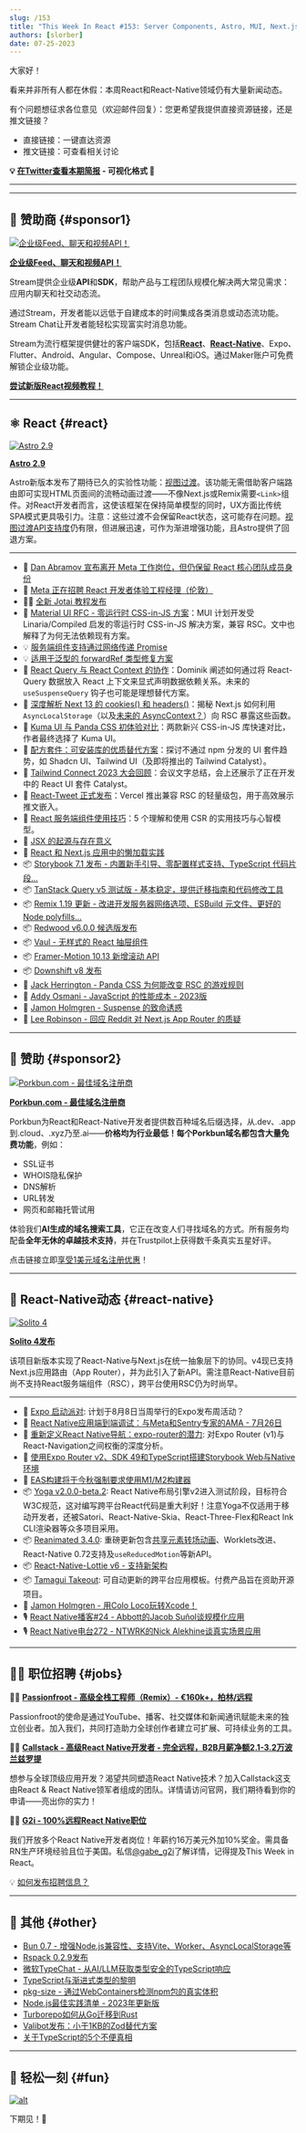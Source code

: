 ```yaml
---
slug: /153
title: "This Week In React #153: Server Components, Astro, MUI, Next.js, Remix, React-Query, AsyncLocalStorage, forwardRef, Storybook, Vaul, Solito, Yoga, Reanimated, React-Tweet, Expo-Router, Lottie, Bun, TypeScript..."
authors: [slorber]
date: 07-25-2023
---
```


大家好！

看来并非所有人都在休假：本周React和React-Native领域仍有大量新闻动态。

有个问题想征求各位意见（欢迎邮件回复）：您更希望我提供直接资源链接，还是推文链接？

- 直接链接：一键直达资源
- 推文链接：可查看相关讨论

<!-- truncate -->

**💡 [在Twitter查看本期简报](https://slo.im/thread) - 可视化格式 🎨**

---


<Support />

---

## 💸 赞助商 {#sponsor1}

[![企业级Feed、聊天和视频API！](/emails/issues/153/stream.jpg)](https://getstream.io/video/voice-calling/?utm_source=thisweekinreact&utm_medium=sponsorship&utm_content=&utm_campaign=thisweekinreact_July2023_video_klmh22)

[**企业级Feed、聊天和视频API！**](https://getstream.io/video/docs/react/?utm_source=thisweekinreact&utm_medium=sponsorship&utm_content=&utm_campaign=thisweekinreact_July2023_video_klmh22)

Stream提供企业级**API**和**SDK**，帮助产品与工程团队规模化解决两大常见需求：应用内聊天和社交动态流。

通过Stream，开发者能以远低于自建成本的时间集成各类消息或动态流功能。Stream Chat让开发者能轻松实现富实时消息功能。

Stream为流行框架提供健壮的客户端SDK，包括[**React**](https://getstream.io/chat/sdk/react/?utm_source=thisweekinreact&utm_medium=sponsorship&utm_content=&utm_campaign=thisweekinreact_July2023_video_klmh22)、[**React-Native**](https://getstream.io/chat/sdk/react-native/?utm_source=thisweekinreact&utm_medium=sponsorship&utm_content=&utm_campaign=thisweekinreact_July2023_video_klmh22)、Expo、Flutter、Android、Angular、Compose、Unreal和iOS。通过Maker账户可免费解锁企业级功能。

[**尝试新版React视频教程！**](https://getstream.io/video/docs/react/?utm_source=thisweekinreact&utm_medium=sponsorship&utm_content=&utm_campaign=thisweekinreact_July2023_video_klmh22)

---

## ⚛️ React {#react}

[![Astro 2.9](/emails/issues/153/astro.jpg)](https://astro.build/blog/astro-290/)

[**Astro 2.9**](https://astro.build/blog/astro-290/)

Astro新版本发布了期待已久的实验性功能：[视图过渡](https://developer.chrome.com/docs/web-platform/view-transitions/)。该功能无需借助客户端路由即可实现HTML页面间的流畅动画过渡——不像Next.js或Remix需要`<Link>`组件。对React开发者而言，这使该框架在保持简单模型的同时，UX方面比传统SPA模式更具吸引力。注意：这些过渡不会保留React状态，这可能存在问题。[视图过渡API支持度](https://caniuse.com/?search=View%20Transition%20API)仍有限，但进展迅速，可作为渐进增强功能，且Astro提供了回退方案。

---

- 👤 [Dan Abramov 宣布离开 Meta 工作岗位，但仍保留 React 核心团队成员身份](https://twitter.com/dan_abramov/status/1682029195843739649)
- 👤 [Meta 正在招聘 React 开发者体验工程经理（伦敦）](https://twitter.com/sebastienlorber/status/1683529524414148608)
- 🧑‍🎓 [全新 Jotai 教程发布](https://twitter.com/jotaijs/status/1682075111040630784)
- 💬 [Material UI RFC - 零运行时 CSS-in-JS 方案](https://github.com/mui/material-ui/issues/38137)：MUI 计划开发受 Linaria/Compiled 启发的零运行时 CSS-in-JS 解决方案，兼容 RSC。文中也解释了为何无法依赖现有方案。
- 💡 [服务端组件支持通过网络传递 Promise](https://twitter.com/ryantotweets/status/1681696002883944451)
- 💡 [适用于泛型的 forwardRef 类型修复方案](https://twitter.com/sebastienlorber/status/1683753462058610688)
- 📜 [React Query 与 React Context 的协作](https://tkdodo.eu/blog/react-query-and-react-context)：Dominik 阐述如何通过将 React-Query 数据放入 React 上下文来显式声明数据依赖关系。未来的 `useSuspenseQuery` 钩子也可能是理想替代方案。
- 📜 [深度解析 Next 13 的 cookies() 和 headers()](https://raphael.badia.cc/posts/next-13-cookies-and-headers-explained)：揭秘 Next.js 如何利用 `AsyncLocalStorage`（以及[未来的 AsyncContext？](https://twitter.com/sebastienlorber/status/1639183216799100928)）向 RSC 暴露这些函数。
- 📜 [Kuma UI 与 Panda CSS 初体验对比](https://www.devas.life/my-first-impressions-of-kuma-ui-and-panda-css/)：两款新兴 CSS-in-JS 库快速对比，作者最终选择了 Kuma UI。
- 📜 [配方套件：可安装库的优质替代方案](https://andrewingram.net/posts/recipe-kits-a-great-alternative-to-installable-libraries)：探讨不通过 npm 分发的 UI 套件趋势，如 Shadcn UI、Tailwind UI（及即将推出的 Tailwind Catalyst）。
- 📜 [Tailwind Connect 2023 大会回顾](https://tailwindcss.com/blog/2023-07-18-tailwind-connect-2023-recap)：会议文字总结，会上还展示了正在开发中的 React UI 套件 Catalyst。
- 📜 [React-Tweet 正式发布](https://vercel.com/blog/introducing-react-tweet)：Vercel 推出兼容 RSC 的轻量级包，用于高效展示推文嵌入。
- 📜 [React 服务端组件使用技巧](https://echobind.com/post/react-server-components-tips)：5 个理解和使用 CSR 的实用技巧与心智模型。
- 📜 [JSX 的起源与存在意义](https://dodov.dev/blog/origins-of-jsx-and-why-it-exists)
- 📜 [React 和 Next.js 应用中的懒加载实践](https://www.fullctx.dev/p/lazy-loading-in-react-and-nextjs)
- 📦 [Storybook 7.1 发布 - 内置新手引导、零配置样式支持、TypeScript 代码片段...](https://storybook.js.org/blog/storybook-7-1/)
- 📦 [TanStack Query v5 测试版 - 基本稳定，提供迁移指南和代码修改工具](https://twitter.com/TkDodo/status/1683425919770173442)
- 📦 [Remix 1.19 更新 - 改进开发服务器网络选项、ESBuild 元文件、更好的 Node polyfills...](https://github.com/remix-run/remix/releases/tag/remix%401.19.0)
- 📦 [Redwood v6.0.0 候选版发布](https://community.redwoodjs.com/t/redwood-v6-0-0-rc-is-now-available/5044)
- 📦 [Vaul - 无样式的 React 抽屉组件](https://twitter.com/emilkowalski_/status/1683832539490942978)
- 📦 [Framer-Motion 10.13 新增滚动 API](https://twitter.com/mattgperry/status/1681663921072078851)
- 📦 [Downshift v8 发布](https://github.com/downshift-js/downshift/releases/tag/v8.0.0)
- 🎥 [Jack Herrington - Panda CSS 为何能改变 RSC 的游戏规则](https://www.youtube.com/watch?v=fKSemrudovo)
- 🎥 [Addy Osmani - JavaScript 的性能成本 - 2023版](https://www.youtube.com/watch?v=ZKH3DLT4BKw)
- 🎥 [Jamon Holmgren - Suspense 的致命诱惑](https://www.youtube.com/watch?v=3iRF63A_xbo)
- 🎥 [Lee Robinson - 回应 Reddit 对 Next.js App Router 的质疑](https://www.youtube.com/watch?v=-YO_z14dUyI)

<SubscribeFormEmbed placement="middle" />

---

## 💸 赞助 {#sponsor2}

[![Porkbun.com - 最佳域名注册商](/emails/issues/150/porkbun.png)](https://porkbun.com/?coupon=TWIREACT&utm_source=TWIREACT&utm_medium=Newsletter&utm_campaign=twirjune2023)

**[Porkbun.com - 最佳域名注册商](https://porkbun.com/?coupon=TWIREACT&utm_source=TWIREACT&utm_medium=Newsletter&utm_campaign=twirjune2023)**

Porkbun为React和React-Native开发者提供数百种域名后缀选择，从.dev、.app到.cloud、.xyz乃至.ai——**价格均为行业最低！**每个Porkbun域名都包含**大量免费功能**，例如：

- SSL证书
- WHOIS隐私保护
- DNS解析
- URL转发
- 网页和邮箱托管试用

体验我们**AI生成的域名搜索工具**，它正在改变人们寻找域名的方式。所有服务均配备**全年无休的卓越技术支持**，并在Trustpilot上获得数千条真实五星好评。

点击链接立即[享受1美元域名注册优惠](https://porkbun.com/?coupon=TWIREACT&utm_source=TWIREACT&utm_medium=Newsletter&utm_campaign=twirjune2023)！

---

## 📱 React-Native动态 {#react-native}

[![Solito 4](/emails/issues/153/solito4.jpg)](https://github.com/nandorojo/solito/releases/tag/v4.0.0)

[**Solito 4发布**](https://github.com/nandorojo/solito/releases/tag/v4.0.0)

该项目新版本实现了React-Native与Next.js在统一抽象层下的协同。v4现已支持Next.js应用路由（App Router），并为此引入了新API。需注意React-Native目前尚不支持React服务端组件（RSC），跨平台使用RSC仍为时尚早。

---

- 🎉 [Expo 启动派对](https://expo.dev/launch-party): 计划于8月8日当周举行的Expo发布周活动？
- 👥 [React Native应用端到端调试：与Meta和Sentry专家的AMA - 7月26日](https://sentry.io/resources/ama-debugging-react-native-apps-end-to-end/)
- 📜 [重新定义React Native导航：expo-router的潜力](https://www.bam.tech/en/article/redefining-navigation-in-react-native-the-potential-of-expo-router): 对Expo Router (v1)与React-Navigation之间权衡的深度分析。
- 📜 [使用Expo Router v2、SDK 49和TypeScript搭建Storybook Web与Native环境](https://twitter.com/mauro_codes/status/1682765642963861505)
- 📜 [EAS构建将于今秋强制要求使用M1/M2构建器](https://blog.expo.dev/eas-build-will-require-using-m1-m2-builders-this-fall-df40e8a9e930)
- 📦 [Yoga v2.0.0-beta.2](https://twitter.com/sebastienlorber/status/1683874650785210369): React Native布局引擎v2进入测试阶段，目标符合W3C规范，这对编写跨平台React代码是重大利好！注意Yoga不仅适用于移动开发者，还被Satori、React-Native-Skia、React-Three-Flex和React Ink CLI渲染器等众多项目采用。
- 📦 [Reanimated 3.4.0](https://twitter.com/swmansion/status/1683848307452289025): 重磅更新包含[共享元素转场动画](https://twitter.com/piaskowyk/status/1683846036878393349)、Worklets改进、React-Native 0.72支持及`useReducedMotion`等新API。
- 📦 [React-Native-Lottie v6 - 支持新架构](https://twitter.com/matinzd/status/1683623846992044034)
- 📦 [Tamagui Takeout](https://twitter.com/tamagui_js/status/1681925619997868033): 可自动更新的跨平台应用模板。付费产品旨在资助开源项目。
- 🎥 [Jamon Holmgren - 用Colo Loco玩转Xcode！](https://www.youtube.com/watch?v=ucEBfIZOap8)
- 🎙️ [React Native播客#24 - Abbott的Jacob Suñol谈规模化应用](https://www.youtube.com/watch?v=tGGa885ycrg)
- 🎙️ [React Native电台272 - NTWRK的Nick Alekhine谈真实场景应用](https://reactnativeradio.com/episodes/rnr-272-real-life-react-native-nick-alekhine-at-ntwrk)

---

## 🧑‍💻 职位招聘 {#jobs}

🧑‍💼 [**Passionfroot - 高级全栈工程师（Remix）- €160k+，柏林/远程**](https://passionfroot.recruitee.com/o/senior-fullstack-engineer)

Passionfroot的使命是通过YouTube、播客、社交媒体和新闻通讯赋能未来的独立创业者。加入我们，共同打造助力全球创作者建立可扩展、可持续业务的工具。

🧑‍💼 [**Callstack - 高级React Native开发者 - 完全远程，B2B月薪净额2.1-3.2万波兰兹罗提**](https://www.callstack.com/senior-react-native-developer)

想参与全球顶级应用开发？渴望共同塑造React Native技术？加入Callstack这支由React & React Native领军者组成的团队。详情请访问官网，我们期待看到你的申请——亮出你的实力！

🧑‍💼 [**G2i - 100%远程React Native职位**](https://twitter.com/gabe_g2i/status/1563204813881425926?s=20&t=ArRLC77BpRwXXCdx8fnUqw)

我们开放多个React Native开发者岗位！年薪约16万美元外加10%奖金。需具备RN生产环境经验且位于美国。私信[@gabe_g2i](https://twitter.com/gabe_g2i)了解详情，记得提及This Week in React。

💡 [如何发布招聘信息？](https://thisweekinreact.com/sponsor)

---

## 🔀 其他 {#other}

- [Bun 0.7 - 增强Node.js兼容性、支持Vite、Worker、AsyncLocalStorage等](https://twitter.com/jarredsumner/status/1682383403684106242)
- [Rspack 0.2.9发布](https://twitter.com/rspack_dev/status/1684039960230522880)
- [微软TypeChat - 从AI/LLM获取类型安全的TypeScript响应](https://microsoft.github.io/TypeChat/blog/introducing-typechat)
- [TypeScript与渐进式类型的黎明](https://github.com/readme/featured/typescript-gradual-types)
- [pkg-size - 通过WebContainers检测npm包的真实体积](https://twitter.com/privatenumbr/status/1681206731127554048)
- [Node.js最佳实践清单 - 2023年更新版](https://twitter.com/nodepractices/status/1683835221840654337)
- [Turborepo如何从Go迁移到Rust](https://vercel.com/blog/how-turborepo-is-porting-from-go-to-rust)
- [Valibot发布：小于1KB的Zod替代方案](https://www.builder.io/blog/introducing-valibot)
- [关于TypeScript的5个不便真相](https://oida.dev/5-truths-about-typescript/)

---

## 🤭 轻松一刻 {#fun}

[![alt](/emails/issues/153/meme.jpg)](https://twitter.com/fireship_dev/status/1682866059098095616)

下期见！👋